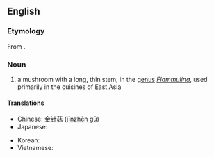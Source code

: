 ==English==
{{wikipedia|Enokitake}}

===Etymology===
From {{etyl|ja}} {{term|えのき茸|tr=enokitake|lang=ja}}.

===Noun===
{{en-noun|head=[[enoki]] [[mushroom]]}}

# a mushroom with a long, thin stem, in the [[genus]] ''[[Flammulina]]'', used primarily in the cuisines of East Asia

====Translations====
{{trans-top|mushroom of ''Flammulina''}}
* Chinese: [[金针菇]] ([[jīnzhēn gū]])
* Japanese: {{t|ja|えのき茸|tr=enokitake}}
{{trans-mid}}
* Korean: {{t|ko|팽이버섯}}
* Vietnamese: {{t|vi|nấm kim châm}}
{{trans-bottom}}